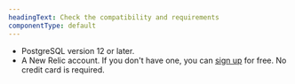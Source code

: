 ```yaml
---
headingText: Check the compatibility and requirements
componentType: default
---
```


* PostgreSQL version 12 or later.
* A New Relic account. If you don't have one, you can [sign up](https://newrelic.com/signup) for free. No credit card is required.

